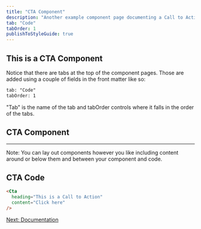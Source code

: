 ```yaml
---
title: "CTA Component"
description: "Another example component page documenting a Call to Action"
tab: "Code"
tabOrder: 1
publishToStyleGuide: true
---
```


## This is a CTA Component

Notice that there are tabs at the top of the component pages. Those are added using a couple of fields in the front matter like so:

```html
tab: "Code"
tabOrder: 1
```

"Tab" is the name of the tab and tabOrder controls where it falls in the order of the tabs.

## CTA Component

<StorybookComponent id="cta--example" height="240px" />

---
Note: You can lay out components however you like including content around or below them and between your component and code.

## CTA Code

```html
<Cta
  heading="This is a Call to Action"
  content="Click here"
/>
```

[Next: Documentation](/3__resources/documentation/)
